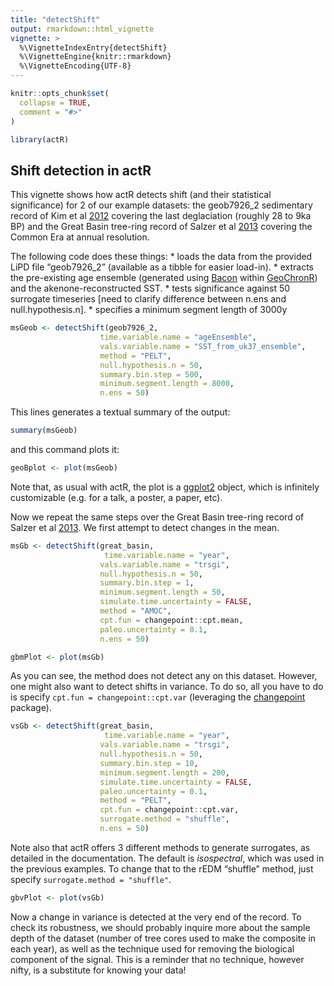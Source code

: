 ```yaml
---
title: "detectShift"
output: rmarkdown::html_vignette
vignette: >
  %\VignetteIndexEntry{detectShift}
  %\VignetteEngine{knitr::rmarkdown}
  %\VignetteEncoding{UTF-8}
---
```


```r
knitr::opts_chunk$set(
  collapse = TRUE,
  comment = "#>"
)
```

```r
library(actR)
```

## Shift detection in actR

This vignette shows how actR detects shift (and their statistical significance) for 2 of our example datasets: the geob7926_2 sedimentary record of Kim et al [2012](https://www.doi.org/10.1016/j.epsl.2012.05.018) covering the last deglaciation (roughly 28 to 9ka BP) and the Great Basin tree-ring record of Salzer et al [2013](https://www.doi.org/10.1007/s00382-013-1911-9) covering the Common Era at annual resolution.

The following code does these things:
* loads the data from the provided LiPD file "geob7926_2" (available as a tibble for easier load-in).
* extracts the pre-existing age ensemble (generated using [Bacon](https://cran.r-project.org/web/packages/rbacon/index.html) within [GeoChronR](https://nickmckay.github.io/GeoChronR/)) and the akenone-reconstructed SST. 
* tests significance against 50 surrogate timeseries [need to clarify difference between n.ens and null.hypothesis.n].
* specifies a minimum segment length of 3000y 


```r
msGeob <- detectShift(geob7926_2,
                    time.variable.name = "ageEnsemble",
                    vals.variable.name = "SST_from_uk37_ensemble",
                    method = "PELT",
                    null.hypothesis.n = 50,
                    summary.bin.step = 500,
                    minimum.segment.length = 8000,
                    n.ens = 50)
```

This lines generates a textual summary of the output:

```r
summary(msGeob)
```

and this command plots it:


```r
geoBplot <- plot(msGeob)

```

Note that, as usual with actR, the plot is a [ggplot2](https://ggplot2.tidyverse.org) object, which is infinitely customizable (e.g. for a talk, a poster, a paper, etc).


Now we repeat the same steps over the Great Basin tree-ring record of Salzer et al [2013](https://www.doi.org/10.1007/s00382-013-1911-9). We first attempt to detect changes in the mean. 

```r
msGb <- detectShift(great_basin,
                     time.variable.name = "year",
                    vals.variable.name = "trsgi",
                    null.hypothesis.n = 50,
                    summary.bin.step = 1,
                    minimum.segment.length = 50,
                    simulate.time.uncertainty = FALSE,
                    method = "AMOC",
                    cpt.fun = changepoint::cpt.mean,
                    paleo.uncertainty = 0.1,
                    n.ens = 50)
```


```r
gbmPlot <- plot(msGb)
```

As you can see, the method does not detect any on this dataset. However, one might also want to detect shifts in variance. To do so, all you have to do is specify `cpt.fun = changepoint::cpt.var` (leveraging the [changepoint](https://cran.r-project.org/web/packages/changepoint/index.html) package).


```r
vsGb <- detectShift(great_basin,
                     time.variable.name = "year",
                    vals.variable.name = "trsgi",
                    null.hypothesis.n = 50,
                    summary.bin.step = 10,
                    minimum.segment.length = 200,
                    simulate.time.uncertainty = FALSE,
                    paleo.uncertainty = 0.1,
                    method = "PELT",
                    cpt.fun = changepoint::cpt.var,
                    surrogate.method = "shuffle",
                    n.ens = 50)
```

Note also that actR offers 3 different methods to generate surrogates, as detailed in the documentation. The default is _isospectral_, which was used in the previous examples. To change that to the rEDM "shuffle" method, just specify `surrogate.method = "shuffle"`.  

```r
gbvPlot <- plot(vsGb)
```

Now a change in variance is detected at the very end of the record. To check its robustness, we should probably inquire more about the sample depth of the dataset (number of tree cores used to make the composite in each year), as well as the technique used for removing the biological component of the signal. This is a reminder that no technique, however nifty, is a substitute for knowing your data!

